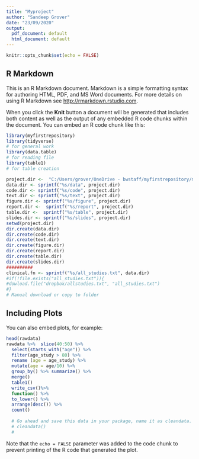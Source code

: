 ```yaml
---
title: "Myproject"
author: "Sandeep Grover"
date: "23/09/2020"
output:
  pdf_document: default
  html_document: default
---
```


```r
knitr::opts_chunk$set(echo = FALSE)
```

## R Markdown

This is an R Markdown document. Markdown is a simple formatting syntax for authoring HTML, PDF, and MS Word documents. For more details on using R Markdown see <http://rmarkdown.rstudio.com>.

When you click the **Knit** button a document will be generated that includes both content as well as the output of any embedded R code chunks within the document. You can embed an R code chunk like this:

```r
library(myfirstrepository)
library(tidyverse)
# for general work
library(data.table)
# for reading file
library(table1)
# for table creation
```



```r
project.dir <-  "C:/Users/grover/OneDrive - bwstaff/myfirstrepository/myfirstrepository"
data.dir <- sprintf("%s/data", project.dir)
code.dir <- sprintf("%s/code", project.dir)
text.dir <- sprintf("%s/text", project.dir)
figure.dir <- sprintf("%s/figure", project.dir)
report.dir <-  sprintf("%s/report", project.dir)
table.dir <-  sprintf("%s/table", project.dir)
slides.dir <- sprintf("%s/slides", project.dir)
setwd(project.dir)
dir.create(data.dir)
dir.create(code.dir)
dir.create(text.dir)
dir.create(figure.dir)
dir.create(report.dir)
dir.create(table.dir)
dir.create(slides.dir)
##########
clinical.fn <- sprintf("%s/all_studies.txt", data.dir)
#if(!file.exists("all_studies.txt")){
#dowload.file("dropbox/allstudies.txt", "all_studies.txt")
#}
# Manual download or copy to folder
```

## Including Plots

You can also embed plots, for example:

```r
head(rawdata)
rawdata %>%  slice(40:50) %>% 
  select(starts_with("age")) %>% 
  filter(age_study > 80) %>% 
  rename (age = age_study) %>% 
  mutate(age = age/10) %>% 
  group_by() %>% summarize() %>%
  merge()
  table1()
  write_csv()%>%
  function() %>%
  to_lower() %>%
  arrange(desc()) %>%
  count()
  
  # Go ahead and save this data in your package, name it as cleandata.
  # cleandata()
  # 
```

Note that the `echo = FALSE` parameter was added to the code chunk to prevent printing of the R code that generated the plot.
